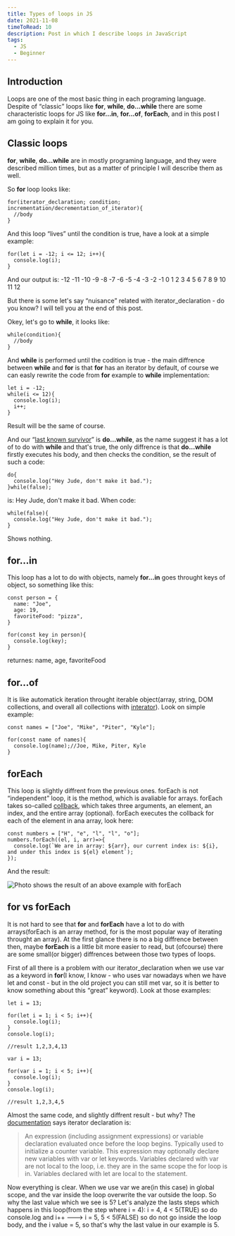 ```yaml
---
title: Types of loops in JS
date: 2021-11-08
timeToRead: 10
description: Post in which I describe loops in JavaScript
tags:
  - JS
  - Beginner
---
```

<article>
  <h2>Introduction</h2>
  <p>Loops are one of the most basic thing in each programing language. Despite of <q>classic</q> loops like <strong>for</strong>, <strong>while</strong>, <strong>do...while</strong> there are some characteristic loops for JS like <strong>for...in</strong>, <strong>for...of</strong>, <strong>forEach</strong>, and in this post I am going to explain it for you.</p>
</article>

<article>
  <h2>Classic loops</h2>
  <p><strong>for</strong>, <strong>while</strong>, <strong>do...while</strong> are in mostly programing language, and they were described million times, but as a matter of principle I will describe them as well.</p>

  <p>So <strong>for</strong> loop looks like:</p>

```js:title=example-1
for(iterator_declaration; condition; incrementation/decrementation_of_iterator){
  //body
}
```

<p>And this loop <q>lives</q> until the condition is true, have a look at a simple example:</p>

```js:title=example-2
for(let i = -12; i <= 12; i++){
  console.log(i);
}
```

<p>And our output is: -12 -11 -10 -9 -8 -7 -6 -5 -4 -3 -2 -1 0 1 2 3 4 5 6 7 8 9 10 11 12</p>

<p>But there is some let's say <q>nuisance</q> related with iterator_declaration - do you know? I will tell you at the end of this post.</p>

<p>Okey, let's go to <strong>while</strong>, it looks like: </p>

```js:title=example-3
while(condition){
  //body
}
```
<p>And <strong>while</strong> is performed until the codition is true - the main diffrence between <strong>while</strong> and <strong>for</strong> is that <strong>for</strong> has an iterator by default, of course we can easly rewrite the code from <strong>for</strong> example to <strong>while</strong> implementation:</p>

```js:title=example-4
let i = -12;
while(i <= 12){
  console.log(i);
  i++;
}
```

<p>Result will be the same of course.</p>

<p>And our <q><a href="https://youtu.be/btPJPFnesV4?t=92" target="_blank">last known survivor</a></q> is <strong>do...while</strong>, as the name suggest it has a lot of to do with <strong>while</strong> and that's true, the only diffrence is that <strong>do...while</strong> firstly executes his body, and then checks the condition, se the result of such a code: </p>

```js:title=example-5
do{
  console.log("Hey Jude, don't make it bad.");
}while(false);
```

<p>is: Hey Jude, don't make it bad. When code: </p>

```js:title=example-6
while(false){
  console.log("Hey Jude, don't make it bad.");
}
```
<p>Shows nothing.</p>

</article>

<article>
  <h2>for...in</h2>

  <p>This loop has a lot to do with objects, namely <strong>for...in</strong> goes throught keys of object, so something like this: </p>

```js:title=example-7
const person = {
  name: "Joe",
  age: 19,
  favoriteFood: "pizza",
}

for(const key in person){
  console.log(key);
}
```

<p>returnes: name, age, favoriteFood</p>

</article>

<article>
  <h2>for...of</h2>

  <p>It is like automatick iteration throught iterable object(array, string, DOM collections, and overall all collections with <a href="https://developer.mozilla.org/pl/docs/Web/JavaScript/Guide/Iterators_and_Generators" target="_blank">interator</a>). Look on simple example: </p>

```js:title=example-8
const names = ["Joe", "Mike", "Piter", "Kyle"];

for(const name of names){
  console.log(name);//Joe, Mike, Piter, Kyle
}
```

</article>

<article>
  <h2>forEach</h2>

  <p>This loop is slightly diffrent from the previous ones. forEach is not <q>independent</q> loop, it is the method, which is avaliable for arrays. forEach takes so-called <a href="https://developer.mozilla.org/en-US/docs/Glossary/Callback_function" target="_blank">collback</a>, which takes three arguments, an element, an index, and the entire array (optional). forEach executes the collback for each of the element in ana array, look here:</p>

```js:title=example-9
const numbers = ["H", "e", "l", "l", "o"];
numbers.forEach((el, i, arr)=>{
  console.log(`We are in array: ${arr}, our current index is: ${i}, and under this index is ${el} element`);
});
```

<p>And the result:</p>
<img class="fit-picture" src="./forEach-result.jpg" alt="Photo shows the result of an above example with forEach"/>

</article>

<article>
  <h2>for vs forEach</h2>
  <p>It is not hard to see that <strong>for</strong> and <strong>forEach</strong> have a lot to do with arrays(forEach is an array method, for is the most popular way of iterating throught an array). At the first glance there is no a big diffrence between then, maybe <strong>forEach</strong> is a little bit more easier to read, but (ofcourse) there are some small(or bigger) diffrences between those two types of loops.</p>

  <p>First of all there is a problem with our iterator_declaration when we use var as a keyword in <strong>for</strong>(I know, I know - who uses var nowadays when we have let and const - but in the old project you can still met var, so it is better to know something about this <q>great</q> keyword). Look at those examples:</p>

```js:title=example-10
let i = 13;

for(let i = 1; i < 5; i++){
  console.log(i);
}
console.log(i);

//result 1,2,3,4,13
```

```js:title=example-11
var i = 13;

for(var i = 1; i < 5; i++){
  console.log(i);
}
console.log(i);

//result 1,2,3,4,5
```

<p>Almost the same code, and slightly diffrent result - but why? The <a target="_blank" href="https://developer.mozilla.org/en-US/docs/Web/JavaScript/Reference/Statements/for#syntax">documentation</a> says iterator declaration is:</p>

<blockquote cite="https://developer.mozilla.org/en-US/docs/Web/JavaScript/Reference/Statements/for">
<p>An expression (including assignment expressions) or variable declaration evaluated once before the loop begins. Typically used to initialize a counter variable. This expression may optionally declare new variables with var or let keywords. Variables declared with var are not local to the loop, i.e. they are in the same scope the for loop is in. Variables declared with let are local to the statement.</p>
</blockquote>

<p>Now everything is clear. When we use var we are(in this case) in global scope, and the var inside the loop overwrite the var outside the loop. So why the last value which we see is 5? Let's analyze the lasts steps which happens in this loop(from the step where i = 4): i = 4, 4 &#60; 5(TRUE) so do console.log and i++ ---&#62; i = 5, 5 &#60; 5(FALSE) so do not go inside the loop body, and the i value = 5, so that's why the last value in our example is 5.
</p>

</article>